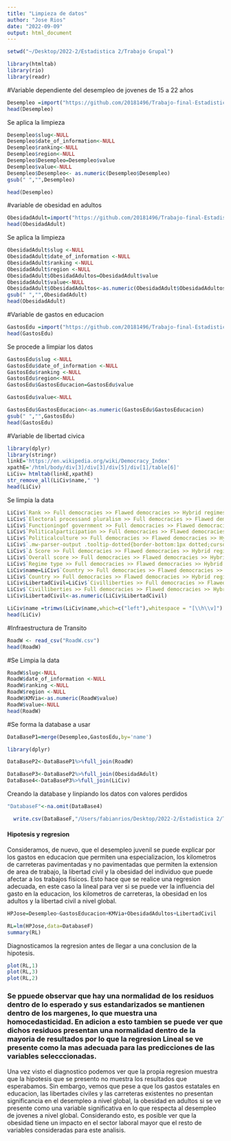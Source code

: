 ```yaml
---
title: "Limpieza de datos"
author: "Jose Rios"
date: "2022-09-09"
output: html_document
---
```



```r
setwd("~/Desktop/2022-2/Estadistica 2/Trabajo Grupal")
```



```r
library(htmltab)
library(rio)
library(readr)
```


#Variable dependiente del desempleo de jovenes de 15 a 22 años 


```r
Desempleo =import("https://github.com/20181496/Trabajo-final-Estadistica-2/raw/main/Desempleo.csv")
head(Desempleo)
```
Se aplica la limpieza
```r
Desempleo$slug<-NULL
Desempleo$date_of_information<-NULL
Desempleo$ranking<-NULL
Desempleo$region<-NULL
Desempleo$Desempleo=Desempleo$value
Desempleo$value<-NULL
Desempleo$Desempleo<- as.numeric(Desempleo$Desempleo)
gsub(" ","",Desempleo)
```

```r
head(Desempleo)
```


#variable de obesidad en adultos


```r
ObesidadAdult=import("https://github.com/20181496/Trabajo-final-Estadistica-2/raw/main/ObesidadAdult.csv")
head(ObesidadAdult)
```

Se aplica la limpieza

```r
ObesidadAdult$slug <-NULL
ObesidadAdult$date_of_information <-NULL
ObesidadAdult$ranking <-NULL
ObesidadAdult$region <-NULL
ObesidadAdult$ObesidadAdultos=ObesidadAdult$value
ObesidadAdult$value<-NULL
ObesidadAdult$ObesidadAdultos<-as.numeric(ObesidadAdult$ObesidadAdultos)
gsub(" ","",ObesidadAdult)
head(ObesidadAdult)
```



#Variable de gastos en educacion


```r
GastosEdu =import("https://github.com/20181496/Trabajo-final-Estadistica-2/raw/main/GastosEdu.csv")
head(GastosEdu)
```
Se procede a limpiar los datos
```r
GastosEdu$slug <-NULL
GastosEdu$date_of_information <-NULL
GastosEdu$ranking <-NULL
GastosEdu$region<-NULL
GastosEdu$GastosEducacion=GastosEdu$value

GastosEdu$value<-NULL

GastosEdu$GastosEducacion<-as.numeric(GastosEdu$GastosEducacion)
gsub(" ","",GastosEdu)
head(GastosEdu)
```



#Variable de libertad civica


```r
library(dplyr)
library(stringr)
linkE='https://en.wikipedia.org/wiki/Democracy_Index'
xpathE='/html/body/div[3]/div[3]/div[5]/div[1]/table[6]'
LiCiv= htmltab(linkE,xpathE)
str_remove_all(LiCiv$name," ")
head(LiCiv)
```
Se limpia la data
```r
LiCiv$`Rank >> Full democracies >> Flawed democracies >> Hybrid regimes >> Authoritarian regimes` <-NULL
LiCiv$`Elec­toral pro­cessand plura­lism >> Full democracies >> Flawed democracies >> Hybrid regimes >> Authoritarian regimes` <-NULL
LiCiv$`Func­tioningof govern­ment >> Full democracies >> Flawed democracies >> Hybrid regimes >> Authoritarian regimes` <-NULL
LiCiv$`Poli­ticalpartici­pation >> Full democracies >> Flawed democracies >> Hybrid regimes >> Authoritarian regimes` <-NULL
LiCiv$`Poli­ticalcul­ture >> Full democracies >> Flawed democracies >> Hybrid regimes >> Authoritarian regimes` <-NULL
LiCiv$`.mw-parser-output .tooltip-dotted{border-bottom:1px dotted;cursor:help}Δ Rank >> Full democracies >> Flawed democracies >> Hybrid regimes >> Authoritarian regimes` <-NULL
LiCiv$`Δ Score >> Full democracies >> Flawed democracies >> Hybrid regimes >> Authoritarian regimes` <-NULL
LiCiv$`Overall score >> Full democracies >> Flawed democracies >> Hybrid regimes >> Authoritarian regimes` <-NULL
LiCiv$`Regime type >> Full democracies >> Flawed democracies >> Hybrid regimes >> Authoritarian regimes` <-NULL
LiCiv$name=LiCiv$`Country >> Full democracies >> Flawed democracies >> Hybrid regimes >> Authoritarian regimes`
LiCiv$`Country >> Full democracies >> Flawed democracies >> Hybrid regimes >> Authoritarian regimes`<-NULL
LiCiv$LibertadCivil=LiCiv$`Civilliber­ties >> Full democracies >> Flawed democracies >> Hybrid regimes >> Authoritarian regimes`
LiCiv$`Civilliber­ties >> Full democracies >> Flawed democracies >> Hybrid regimes >> Authoritarian regimes`<-NULL
LiCiv$LibertadCivil<-as.numeric(LiCiv$LibertadCivil)

```

```r
LiCiv$name =trimws(LiCiv$name,which=c("left"),whitespace = "[\\h\\v]")
head(LiCiv)
```
#Infraestructura de Transito
```r
RoadW <- read_csv("RoadW.csv")
head(RoadW)
```
#Se Limpia la data
```r
RoadW$slug<-NULL
RoadW$date_of_information <-NULL
RoadW$ranking <-NULL
RoadW$region <-NULL
RoadW$KMVia<-as.numeric(RoadW$value)
RoadW$value<-NULL
head(RoadW)
```



#Se forma la database a usar

```r
DataBaseP1=merge(Desempleo,GastosEdu,by='name')
```

```r
library(dplyr)
```

```r
DataBaseP2<-DataBaseP1%>%full_join(RoadW)

DataBaseP3<-DataBaseP2%>%full_join(ObesidadAdult)
DataBase4<-DataBaseP3%>%full_join(LiCiv)
```
Creando la database y linpiando los datos con valores perdidos


```r
"DatabaseF"<-na.omit(DataBase4)
```


```r
  write.csv(DataBaseF,"/Users/fabianrios/Desktop/2022-2/Estadistica 2/Trabajo Grupal/DataBase.csv",row.names = TRUE)
```

#### Hipotesis y regresion  ####

Consideramos, de nuevo, que el desempleo juvenil se puede explicar por los gastos en educacion que permiten una especializacion, los kilometros de carreteras pavimentadas y no pavimentadas que permiten la extension de area de trabajo, la libertad civil y la obesidad del individuo que puede afectar a los trabajos fisicos. 
Esto hace que se realice una regresion adecuada, en este caso la lineal para ver si se puede ver la influencia del gasto en la educacion, los kilometros de carreteras, la obesidad en los adultos y la libertad civil a nivel global.


```r
HPJose=Desempleo~GastosEducacion+KMVia+ObesidadAdultos+LibertadCivil
```

```r
RL=lm(HPJose,data=DatabaseF)
summary(RL)
```

Diagnosticamos la regresion antes de llegar a una conclusion de la hipotesis. 

```r
plot(RL,1)
plot(RL,3)
plot(RL,2)
```
### Se ppuede observar que hay una normalidad de los residuos dentro de lo esperado y sus estandarizados se mantienen dentro de los margenes, lo que muestra una homocedasticidad. En adicion a esto tambien se puede ver que dichos residuos presentan una normalidad dentro de la mayoria de resultados por lo que la regresion Lineal se ve presente como la mas adecuada para las predicciones de las variables selecccionadas.
Una vez visto el diagnostico podemos ver que la propia regresion muestra que la hipotesis que se presento no muestra los resultados que esperabamos. Sin embargo, vemos que pese a que los gastos estatales en educacion, las libertades civiles y las carreteras existentes no presentan significancia en el desempleo a nivel global, la obesidad en adultos si se ve presente como una variable significativa en lo que respecta al desempleo de jovenes a nivel global. Considerando esto, es posible ver que la obesidad tiene un impacto en el sector laboral mayor que el resto de variables consideradas para este analisis. 
